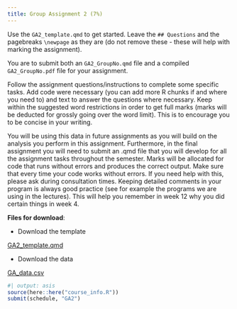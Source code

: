```yaml
---
title: Group Assignment 2 (7%)
---
```


Use the `GA2_template.qmd` to get started. Leave the `## Questions` and the pagebreaks `\newpage` as they are (do not remove these - these will help with marking the assignment). 

You are to submit both an `GA2_GroupNo.qmd` file and a compiled `GA2_GroupNo.pdf` file for your assignment.

Follow the assignment questions/instructions to complete some specific tasks. Add code were necessary (you can add more R chunks if and where you need to) and text to answer the questions where necessary. Keep within the suggested word restrictions in order to get full marks (marks will be deducted for grossly going over the word limit). This is to encourage you to be concise in your writing. 

You will be using this data in future assignments as you will build on the analysis you perform in this assignment. Furthermore, in the final assignment you will need to submit an .qmd file that you will develop for all the assignment tasks throughout the semester. Marks will be allocated for code that runs without errors and produces the correct output. Make sure that every time your code works without errors. If you need help with this, please ask during consultation times. Keeping detailed comments in your program is always good practice (see for example the programs we are using in the lectures). This will help you remember in week 12 why you did certain things in week 4. 

**Files for download**:

* Download the template

::: {.callout appearance="minimal"}
<i class="bi bi-download"></i> [GA2_template.qmd](../assignment_data/GA2_template.qmd){download="GA2_template.qmd"}
:::

* Download the data

::: {.callout appearance="minimal"}
<i class="bi bi-download"></i> [GA_data.csv](../assignment_data/GA_data.csv){download="GA_data.csv"}
:::



```r
#| output: asis
source(here::here("course_info.R"))
submit(schedule, "GA2")
```
